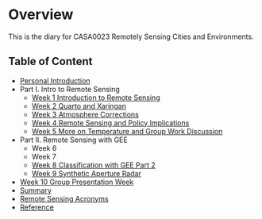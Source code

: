 # Overview {.unnumbered}

This is the diary for CASA0023 Remotely Sensing Cities and Environments.

## Table of Content

-   [Personal Introduction](intro.qmd)
-   Part I. Intro to Remote Sensing
    -   [Week 1 Introduction to Remote Sensing](week1.qmd)
    -   [Week 2 Quarto and Xaringan](week2.qmd)
    -   [Week 3 Atmosphere Corrections](week3.qmd)
    -   [Week 4 Remote Sensing and Policy Implications](week4.qmd)
    -   [Week 5 More on Temperature and Group Work Discussion](week5.qmd)
-   Part II. Remote Sensing with GEE
    -   Week 6
    -   Week 7
    -   [Week 8 Classification with GEE Part 2](week8.qmd)
    -   [Week 9 Synthetic Aperture Radar](week9.qmd)
-   [Week 10 Group Presentation Week](week10.qmd)
-   [Summary](summary.qmd)
-   [Remote Sensing Acronyms](rs_acronym.qmd)
-   [Reference](references.qmd)
